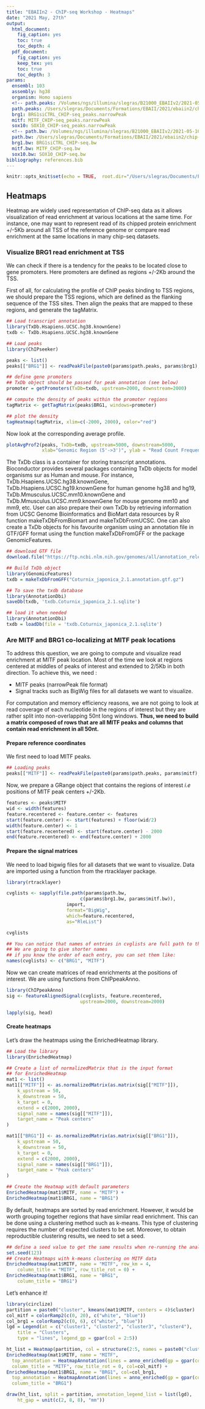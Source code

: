 ```yaml
---
title: "EBAIIn2 - ChIP-seq Workshop - Heatmaps"
date: "2021 May, 27th"
output:
  html_document:
    fig_caption: yes
    toc: true
    toc_depth: 4
  pdf_document:
    fig_caption: yes
    keep_tex: yes
    toc: true
    toc_depth: 3
params:
  ensembl: 103
  assembly: hg38
  organism: Homo sapiens
  <!-- path.peaks: /Volumes/ngs/illumina/slegras/B21000_EBAIIv2/2021-05-07_PeakCalling/ -->
  path.peaks: /Users/slegras/Documents/Formations/EBAII/2021/ebaiin2/chip-seq/data/
  brg1: BRG1siCTRL_CHIP-seq_peaks.narrowPeak
  mitf: MITF_CHIP-seq_peaks.narrowPeak
  sox10: SOX10_CHIP-seq_peaks.narrowPeak
  <!-- path.bw: /Volumes/ngs/illumina/slegras/B21000_EBAIIv2/2021-05-10_bigWigs/ -->
  path.bw: /Users/slegras/Documents/Formations/EBAII/2021/ebaiin2/chip-seq/data/
  brg1.bw: BRG1siCTRL_CHIP-seq.bw
  mitf.bw: MITF_CHIP-seq.bw
  sox10.bw: SOX10_CHIP-seq.bw
bibliography: references.bib
---
```


```r
knitr::opts_knit$set(echo = TRUE,  root.dir="/Users/slegras/Documents/Formations/EBAII/2021/ebaiin2/chip-seq/", fig.path = "images/")
```

## Heatmaps
Heatmap are widely used representation of ChIP-seq data as it allows visualization of read enrichment at various locations at the same time. For instance, one may want to represent read of its chipped protein enrichment +/-5Kb around all TSS of the reference genome or compare read enrichment at the same locations in many chip-seq datasets.

### Visualize BRG1 read enrichment at TSS
We can check if there is a tendency for the peaks to be located close to gene promoters. Here promoters are defined as regions +/-2Kb around the TSS.

First of all, for calculating the profile of ChIP peaks binding to TSS regions, we should prepare the TSS regions, which are defined as the flanking sequence of the TSS sites. Then align the peaks that are mapped to these regions, and generate the tagMatrix.
```r
## Load transcript annotation
library(TxDb.Hsapiens.UCSC.hg38.knownGene)
txdb <- TxDb.Hsapiens.UCSC.hg38.knownGene

## Load peaks
library(ChIPseeker)

peaks <- list()
peaks[["BRG1"]] <- readPeakFile(paste0(params$path.peaks, params$brg1), as="GRanges")

## define gene promoters
## TxDb object should be passed for peak annotation (see below)
promoter = getPromoters(TxDb=txdb, upstream=2000, downstream=2000)

## compute the density of peaks within the promoter regions
tagMatrix <- getTagMatrix(peaks$BRG1, windows=promoter)

## plot the density
tagHeatmap(tagMatrix, xlim=c(-2000, 2000), color="red")
```

Now look at the corresponding average profile.
```r
plotAvgProf2(peaks, TxDb=txdb, upstream=5000, downstream=5000,
             xlab="Genomic Region (5'->3')", ylab = "Read Count Frequency")
```

The TxDb class is a container for storing transcript annotations. Bioconductor provides several packages containing TxDb objects for model organisms sur as Human and mouse. For instance, TxDb.Hsapiens.UCSC.hg38.knownGene, TxDb.Hsapiens.UCSC.hg19.knownGene for human genome hg38 and hg19, TxDb.Mmusculus.UCSC.mm10.knownGene and TxDb.Mmusculus.UCSC.mm9.knownGene for mouse genome mm10 and mm9, etc. User can also prepare their own TxDb by retrieving information from UCSC Genome Bioinformatics and BioMart data resources by R function makeTxDbFromBiomart and makeTxDbFromUCSC. One can also create a TxDb objects for his favourite organism using an annotation file in GTF/GFF format using the function makeTxDbFromGFF or the package GenomicFeatures.

```r
## download GTF file
download.file("https://ftp.ncbi.nlm.nih.gov/genomes/all/annotation_releases/93934/101/GCF_001577835.2_Coturnix_japonica_2.1/GCF_001577835.2_Coturnix_japonica_2.1_genomic.gtf.gz", "Coturnix_japonica_2.1.annotation.gtf.gz")

## Build TxDb object
library(GenomicFeatures)
txdb = makeTxDbFromGFF("Coturnix_japonica_2.1.annotation.gtf.gz")

## To save the txdb database
library(AnnotationDbi)
saveDb(txdb, 'txdb.Coturnix_japonica_2.1.sqlite')

## load it when needed
library(AnnotationDbi)
txdb = loadDb(file = 'txdb.Coturnix_japonica_2.1.sqlite')
```

### Are MITF and BRG1 co-localizing at MITF peak locations
To address this question, we are going to compute and visualize read enrichment at MITF peak location. Most of the time we look at regions centered at middles of peaks of interest and extended to 2/5Kb in both direction.
To achieve this, we need :

  * MITF peaks (narrowPeak file format)
  * Signal tracks such as BigWig files for all datasets we want to visualize.

For computation and memory efficiency reasons, we are not going to look at read coverage of each nucleotide in the regions of interest but they are rather split into non-overlapping 50nt long windows. **Thus, we need to build a matrix composed of rows that are all MITF peaks and columns that contain read enrichment in all 50nt.**

#### Prepare reference coordinates
We first need to load MITF peaks.
```r
## Loading peaks
peaks[["MITF"]] <- readPeakFile(paste0(params$path.peaks, params$mitf), as="GRanges")
```

Now, we prepare a GRange object that contains the regions of interest *i.e* positions of MITF peak centers +/-2Kb.

```r
features <- peaks$MITF
wid <- width(features)
feature.recentered <- feature.center <- features
start(feature.center) <- start(features) + floor(wid/2)
width(feature.center) <- 1
start(feature.recentered) <- start(feature.center) - 2000
end(feature.recentered) <- end(feature.center) + 2000
```

#### Prepare the signal matrices
We need to load bigwig files for all datasets that we want to visualize.
Data are imported using a function from the rtracklayer package.
```r
library(rtracklayer)

cvglists <- sapply(file.path(params$path.bw,
                           c(params$brg1.bw, params$mitf.bw)),
                      import,
                      format="BigWig",
                      which=feature.recentered,
                      as="RleList")

cvglists

## You can notice that names of entries in cvglists are full path to the data
## We are going to give shorter names
## if you know the order of each entry, you can set them like:
names(cvglists) <- c("BRG1", "MITF")

```
<!-- # load the ChIPpeakAnno library


# ## With ChIPpeakAnno package
# heatmap <- featureAlignedHeatmap(sig, feature.center,
#                                  upstream=2000, downstream=2000,
#                                  upper.extreme=c(3,.5,4))
#
# featureAlignedDistribution(sig, feature.center,
#                           upstream=2000, downstream=2000,
#                           type="l") -->

Now we can create matrices of read enrichments at the positions of interest. We are using functions from ChIPpeakAnno.

```r
library(ChIPpeakAnno)
sig <- featureAlignedSignal(cvglists, feature.recentered,
                           upstream=2000, downstream=2000)

lapply(sig, head)
```

#### Create heatmaps
Let's draw the heatmaps using the EnrichedHeatmap library.
```r
## Load the library
library(EnrichedHeatmap)

## Create a list of normalizedMatrix that is the input format
## for EnrichedHeatmap
mat1 <- list()
mat1[["MITF"]] <- as.normalizedMatrix(as.matrix(sig[["MITF"]]),
    k_upstream = 50,
    k_downstream = 50,
    k_target = 0,
    extend = c(2000, 2000),
    signal_name = names(sig[["MITF"]]),
    target_name = "Peak centers"
)

mat1[["BRG1"]] <- as.normalizedMatrix(as.matrix(sig[["BRG1"]]),
    k_upstream = 50,
    k_downstream = 50,
    k_target = 0,
    extend = c(2000, 2000),
    signal_name = names(sig[["BRG1"]]),
    target_name = "Peak centers"
)

## Create the Heatmap with default parameters
EnrichedHeatmap(mat1$MITF, name = "MITF") +
EnrichedHeatmap(mat1$BRG1, name = "BRG1")
```

By default, heatmaps are sorted by read enrichment. However, it would be worth grouping together regions that have similar read enrichment. This can be done using a clustering method such as k-means. This type of clustering requires the number of expected clusters to be set. Moreover, to obtain reproductible clustering results, we need to set a seed.

```r
## define a seed value to get the same results when re-running the analysis
set.seed(123)
## Create Heatmaps with k-means clustering on MITF data
EnrichedHeatmap(mat1$MITF, name = "MITF", row_km = 4,
    column_title = "MITF", row_title_rot = 0) +
EnrichedHeatmap(mat1$BRG1, name = "BRG1",
    column_title = "BRG1")
```

Let's enhance it!
```r
library(circlize)
partition = paste0("cluster", kmeans(mat1$MITF, centers = 4)$cluster)
col_mitf = colorRamp2(c(0, 20), c("white", "blue"))
col_brg1 = colorRamp2(c(0, 6), c("white", "blue"))
lgd = Legend(at = c("cluster1", "cluster2", "cluster3", "cluster4"),
    title = "Clusters",
    type = "lines", legend_gp = gpar(col = 2:5))

ht_list = Heatmap(partition, col = structure(2:5, names = paste0("cluster", 1:4)), name = "partition", show_row_names = FALSE, width = unit(3, "mm")) +
EnrichedHeatmap(mat1$MITF, name = "MITF",
  top_annotation = HeatmapAnnotation(lines = anno_enriched(gp = gpar(col = 2:5))),
  column_title = "MITF", row_title_rot = 0, col=col_mitf) +
EnrichedHeatmap(mat1$BRG1, name = "BRG1", col=col_brg1,
  top_annotation = HeatmapAnnotation(lines = anno_enriched(gp = gpar(col = 2:5))),
  column_title = "BRG1")

draw(ht_list, split = partition, annotation_legend_list = list(lgd),
    ht_gap = unit(c(2, 8, 8), "mm"))

```
